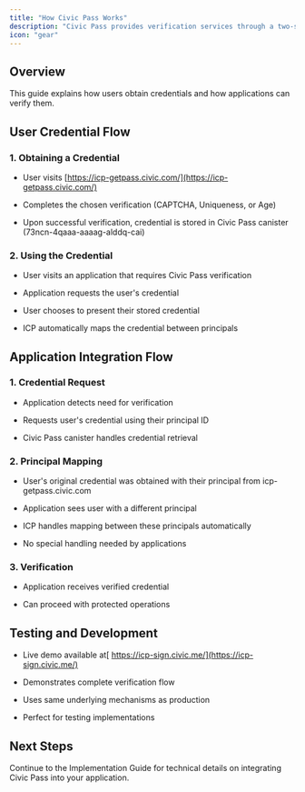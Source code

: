 ```yaml
---
title: "How Civic Pass Works"
description: "Civic Pass provides verification services through a two-step process: credential acquisition and credential presentation."
icon: "gear"
---
```


## Overview

This guide explains how users obtain credentials and how applications can verify them.

## User Credential Flow

### 1. Obtaining a Credential

* User visits [https://icp-getpass.civic.com/](https://icp-getpass.civic.com/)

* Completes the chosen verification (CAPTCHA, Uniqueness, or Age)

* Upon successful verification, credential is stored in Civic Pass canister (73ncn-4qaaa-aaaag-alddq-cai)

### 2. Using the Credential

* User visits an application that requires Civic Pass verification

* Application requests the user's credential

* User chooses to present their stored credential

* ICP automatically maps the credential between principals

## Application Integration Flow

### 1. Credential Request

* Application detects need for verification

* Requests user's credential using their principal ID

* Civic Pass canister handles credential retrieval

### 2. Principal Mapping

* User's original credential was obtained with their principal from icp-getpass.civic.com

* Application sees user with a different principal

* ICP handles mapping between these principals automatically

* No special handling needed by applications

### 3. Verification

* Application receives verified credential

* Can proceed with protected operations

## Testing and Development

* Live demo available at[ https://icp-sign.civic.me/](https://icp-sign.civic.me/)

* Demonstrates complete verification flow

* Uses same underlying mechanisms as production

* Perfect for testing implementations

## Next Steps

Continue to the Implementation Guide for technical details on integrating Civic Pass into your application.
